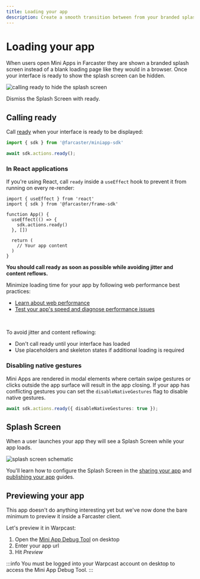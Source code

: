 ```yaml
---
title: Loading your app
description: Create a smooth transition between from your branded splash screen to your app 
---
```



# Loading your app

When users open Mini Apps in Farcaster they are shown a branded splash screen
instead of a blank loading page like they would in a browser. Once your interface
is ready to show the splash screen can be hidden.

![calling ready to hide the splash screen](/ready_preview.png)

<Caption>
  Dismiss the Splash Screen with ready.
</Caption>


## Calling ready

Call [ready](/docs/sdk/actions/ready) when your interface is ready to be displayed:

```ts twoslash
import { sdk } from '@farcaster/miniapp-sdk'

await sdk.actions.ready();
```

### In React applications

If you're using React, call `ready` inside a `useEffect` hook to prevent it from running on every re-render:

```tsx
import { useEffect } from 'react'
import { sdk } from '@farcaster/frame-sdk'

function App() {
  useEffect(() => {
    sdk.actions.ready()
  }, [])

  return (
    // Your app content
  )
}
```

**You should call ready as soon as possible while avoiding jitter and content
reflows.**

Minimize loading time for your app by following web performance best practices:
- [Learn about web performance](https://web.dev/learn/performance)
- [Test your app's speed and diagnose performance issues](https://pagespeed.web.dev/analysis/https-pagespeed-web-dev/bywca5kqd1?form_factor=mobile)

<br/>

To avoid jitter and content reflowing:
- Don't call ready until your interface has loaded
- Use placeholders and skeleton states if additional loading is required


### Disabling native gestures

Mini Apps are rendered in modal elements where certain swipe gestures or clicks
outside the app surface will result in the app closing. If your app has conflicting 
gestures you can set the `disableNativeGestures` flag to disable native gestures.

```ts
await sdk.actions.ready({ disableNativeGestures: true });
```

## Splash Screen

When a user launches your app they will see a Splash Screen while your app loads.

![splash screen schematic](/splash_screen_schematic.png)

You'll learn how to configure the Splash Screen in the [sharing your
app](/docs/guides/sharing) and [publishing your app](/docs/guides/publishing)
guides.

## Previewing your app

This app doesn\'t do anything interesting yet but we\'ve now done the bare
minimum to preview it inside a Farcaster client.

Let's preview it in Warpcast:
1. Open the [Mini App Debug Tool](https://farcaster.xyz/~/developers/mini-apps/debug)
on desktop
2. Enter your app url
3. Hit _Preview_

:::info
You must be logged into your Warpcast account on desktop to access the Mini App Debug Tool.
:::

